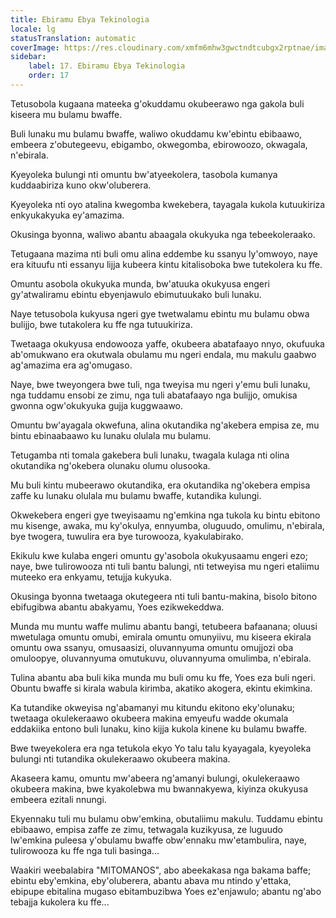 ```yaml
---
title: Ebiramu Ebya Tekinologia
locale: lg
statusTranslation: automatic
coverImage: https://res.cloudinary.com/xmfm6mhw3gwctndtcubgx2rptnae/image/upload/v1740468922/small_cover_tratado_de_psicologia_revolucionaria_a4c0dca4e0.webp
sidebar:
    label: 17. Ebiramu Ebya Tekinologia
    order: 17
---
```

Tetusobola kugaana mateeka g'okuddamu okubeerawo nga gakola buli kiseera mu bulamu bwaffe.

Buli lunaku mu bulamu bwaffe, waliwo okuddamu kw'ebintu ebibaawo, embeera z'obutegeevu, ebigambo, okwegomba, ebirowoozo, okwagala, n'ebirala.

Kyeyoleka bulungi nti omuntu bw'atyeekolera, tasobola kumanya kuddaabiriza kuno okw'oluberera.

Kyeyoleka nti oyo atalina kwegomba kwekebera, tayagala kukola kutuukiriza enkyukakyuka ey'amazima.

Okusinga byonna, waliwo abantu abaagala okukyuka nga tebeekoleraako.

Tetugaana mazima nti buli omu alina eddembe ku ssanyu ly'omwoyo, naye era kituufu nti essanyu lijja kubeera kintu kitalisoboka bwe tutekolera ku ffe.

Omuntu asobola okukyuka munda, bw'atuuka okukyusa engeri gy'atwaliramu ebintu ebyenjawulo ebimutuukako buli lunaku.

Naye tetusobola kukyusa ngeri gye twetwalamu ebintu mu bulamu obwa bulijjo, bwe tutakolera ku ffe nga tutuukiriza.

Twetaaga okukyusa endowooza yaffe, okubeera abatafaayo nnyo, okufuuka ab'omukwano era okutwala obulamu mu ngeri endala, mu makulu gaabwo ag'amazima era ag'omugaso.

Naye, bwe tweyongera bwe tuli, nga tweyisa mu ngeri y'emu buli lunaku, nga tuddamu ensobi ze zimu, nga tuli abatafaayo nga bulijjo, omukisa gwonna ogw'okukyuka gujja kuggwaawo.

Omuntu bw'ayagala okwefuna, alina okutandika ng'akebera empisa ze, mu bintu ebinaabaawo ku lunaku olulala mu bulamu.

Tetugamba nti tomala gakebera buli lunaku, twagala kulaga nti olina okutandika ng'okebera olunaku olumu olusooka.

Mu buli kintu mubeerawo okutandika, era okutandika ng'okebera empisa zaffe ku lunaku olulala mu bulamu bwaffe, kutandika kulungi.

Okwekebera engeri gye tweyisaamu ng'emkina nga tukola ku bintu ebitono mu kisenge, awaka, mu ky'okulya, ennyumba, oluguudo, omulimu, n'ebirala, bye twogera, tuwulira era bye turowooza, kyakulabirako.

Ekikulu kwe kulaba engeri omuntu gy'asobola okukyusaamu engeri ezo; naye, bwe tulirowooza nti tuli bantu balungi, nti tetweyisa mu ngeri etaliimu muteeko era enkyamu, tetujja kukyuka.

Okusinga byonna twetaaga okutegeera nti tuli bantu-makina, bisolo bitono ebifugibwa abantu abakyamu, Yoes ezikwekeddwa.

Munda mu muntu waffe mulimu abantu bangi, tetubeera bafaanana; oluusi mwetulaga omuntu omubi, emirala omuntu omunyiivu, mu kiseera ekirala omuntu owa ssanyu, omusaasizi, oluvannyuma omuntu omujjozi oba omuloopye, oluvannyuma omutukuvu, oluvannyuma omulimba, n'ebirala.

Tulina abantu aba buli kika munda mu buli omu ku ffe, Yoes eza buli ngeri. Obuntu bwaffe si kirala wabula kirimba, akatiko akogera, ekintu ekimkina.

Ka tutandike okweyisa ng'abamanyi mu kitundu ekitono eky'olunaku; twetaaga okulekeraawo okubeera makina emyeufu wadde okumala eddakiika entono buli lunaku, kino kijja kukola kinene ku bulamu bwaffe.

Bwe tweyekolera era nga tetukola ekyo Yo talu talu kyayagala, kyeyoleka bulungi nti tutandika okulekeraawo okubeera makina.

Akaseera kamu, omuntu mw'abeera ng'amanyi bulungi, okulekeraawo okubeera makina, bwe kyakolebwa mu bwannakyewa, kiyinza okukyusa embeera ezitali nnungi.

Ekyennaku tuli mu bulamu obw'emkina, obutaliimu makulu. Tuddamu ebintu ebibaawo, empisa zaffe ze zimu, tetwagala kuzikyusa, ze luguudo lw'emkina puleesa y'obulamu bwaffe obw'ennaku mw'etambulira, naye, tulirowooza ku ffe nga tuli basinga...

Waakiri weebalabira "MITOMANOS", abo abeekakasa nga bakama baffe; ebintu eby'emkina, eby'oluberera, abantu abava mu ntindo y'ettaka, ebipupe ebitalina mugaso ebitambuzibwa Yoes ez'enjawulo; abantu ng'abo tebajja kukolera ku ffe...

